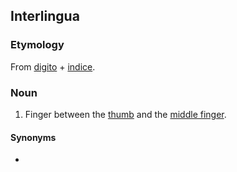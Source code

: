 ==Interlingua==

===Etymology===
From [[digito]] + [[indice]].

===Noun===
{{head|ia|noun|head=[[digito]] [[indice]]}}

# Finger between the [[thumb]] and the [[middle finger]].

====Synonyms====
* {{l|ia|indice}}